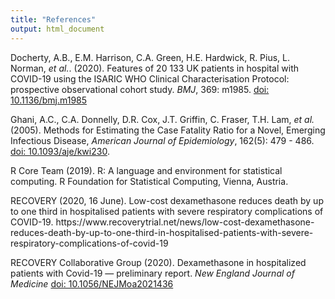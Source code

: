 ```yaml
---
title: "References"
output: html_document
---
```



Docherty, A.B., E.M. Harrison, C.A. Green, H.E. Hardwick, R. Pius, L. Norman, *et al.*. (2020). Features of 20 133 UK patients in hospital with COVID-19 using the ISARIC WHO Clinical Characterisation Protocol: prospective observational cohort study. *BMJ*, 369: m1985. [doi: 10.1136/bmj.m1985](https://doi.org/10.1136/bmj.m1985)

Ghani, A.C., C.A. Donnelly, D.R. Cox, J.T. Griffin, C. Fraser, T.H. Lam, *et al.* (2005).  Methods for Estimating the Case Fatality Ratio for a Novel, Emerging Infectious Disease, *American Journal of Epidemiology*, 162(5): 479 - 486. [doi: 10.1093/aje/kwi230](https://doi.org/10.1093/aje/kwi230).

R Core Team (2019). R: A language and environment for statistical computing. R Foundation for Statistical Computing, Vienna, Austria.

RECOVERY (2020, 16 June). Low-cost dexamethasone reduces death by up to one third in hospitalised patients with severe respiratory complications of COVID-19. https://www.recoverytrial.net/news/low-cost-dexamethasone-reduces-death-by-up-to-one-third-in-hospitalised-patients-with-severe-respiratory-complications-of-covid-19

RECOVERY Collaborative Group (2020). Dexamethasone in hospitalized patients with Covid-19 — preliminary report. *New England Journal of Medicine* [doi: 10.1056/NEJMoa2021436](https://doi.org/10.1056/NEJMoa2021436)



